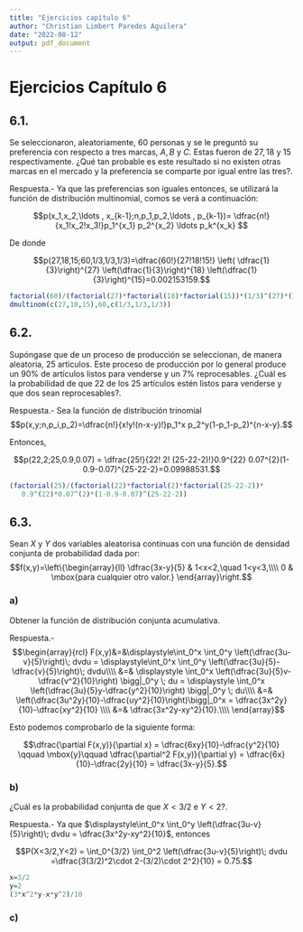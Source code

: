 ```yaml
---
title: "Ejercicios capítulo 6"
author: "Christian Limbert Paredes Aguilera"
date: "2022-08-12"
output: pdf_document
---
```



# Ejercicios Capítulo 6

## 6.1.
Se seleccionaron, aleatoriamente, $60$ personas y se le preguntó su preferencia con respecto a tres marcas, $A, B$ y $C$. Estas fueron de $27,18$ y $15$ respectivamente. ¿Qué tan probable es este resultado si no existen otras marcas en el mercado y la preferencia se comparte por igual entre las tres?.

Respuesta.- Ya que las preferencias son iguales entonces, se utilizará la función de distribución multinomial, comos se verá a continuación:

$$p(x_1,x_2,\ldots , x_{k-1};n,p_1,p_2,\ldots , p_{k-1})= \dfrac{n!}{x_1!x_2!x_3!}p_1^{x_1} p_2^{x_2} \ldots p_k^{x_k} $$

De donde

$$p(27,18,15;60,1/3,1/3,1/3)=\dfrac{60!}{27!18!15!} \left( \dfrac{1}{3}\right)^{27} \left(\dfrac{1}{3}\right)^{18} \left(\dfrac{1}{3}\right)^{15}=0.002153159.$$

```r
factorial(60)/(factorial(27)*factorial(18)*factorial(15))*(1/3)^(27)*(1/3)^(18)*(1/3)^(15)
dmultinom(c(27,18,15),60,c(1/3,1/3,1/3))
```


## 6.2.
Supóngase que de un proceso de producción se seleccionan, de manera aleatoria, $25$ artículos. Este proceso de producción por lo general produce un $90\%$ de artículos listos para venderse y un $7\%$ reprocesables. ¿Cuál es la probabilidad de que $22$ de los $25$ artículos estén listos para venderse y que dos sean reprocesables?.

Respuesta.- Sea la función de distribución trinomial 
$$p(x,y;n,p_i,p_2)=\dfrac{n!}{x!y!(n-x-y)!}p_1^x p_2^y(1-p_1-p_2)^{n-x-y}.$$

Entonces,

$$p(22,2;25,0.9,0.07) = \dfrac{25!}{22! 2! (25-22-2)!}0.9^{22} 0.07^{2}(1-0.9-0.07)^{25-22-2}=0.09988531.$$


```r
(factorial(25)/(factorial(22)*factorial(2)*factorial(25-22-2))*
   0.9^(22)*0.07^(2)*(1-0.9-0.07)^(25-22-2))
```


## 6.3.
Sean $X$ y $Y$ dos variables aleatorisa continuas con una función de densidad conjunta de probabilidad dada por:
$$f(x,y)=\left\{\begin{array}{ll}
  \dfrac{3x-y}{5} & 1<x<2,\quad 1<y<3,\\\\
  0 & \mbox{para cualquier otro valor.}
\end{array}\right.$$

### a)
Obtener la función de distribución conjunta acumulativa.

Respuesta.- 
$$\begin{array}{rcl}
  F(x,y)&=&\displaystyle\int_0^x \int_0^y \left(\dfrac{3u-v}{5}\right)\; dvdu = \displaystyle\int_0^x \int_0^y \left(\dfrac{3u}{5}-\dfrac{v}{5}\right)\; dvdu\\\\
  &=& \displaystyle \int_0^x \left(\dfrac{3u}{5}v-\dfrac{v^2}{10}\right) \bigg|_0^y \; du = \displaystyle \int_0^x \left(\dfrac{3u}{5}y-\dfrac{y^2}{10}\right) \bigg|_0^y \; du\\\\
  &=& \left(\dfrac{3u^2y}{10}-\dfrac{uy^2}{10}\right)\bigg|_0^x = \dfrac{3x^2y}{10}-\dfrac{xy^2}{10} \\\\
  &=& \dfrac{3x^2y-xy^2}{10}.\\\\
\end{array}$$

Esto podemos comprobarlo de la siguiente forma:

$$\dfrac{\partial F(x,y)}{\partial x} = \dfrac{6xy}{10}-\dfrac{y^2}{10} \qquad \mbox{y}\qquad  \dfrac{\partial^2 F(x,y)}{\partial y} = \dfrac{6x}{10}-\dfrac{2y}{10} = \dfrac{3x-y}{5}.$$


### b)
¿Cuál es la probabilidad conjunta de que $X<3/2$ e $Y<2$?.

Respuesta.- Ya que $\displaystyle\int_0^x \int_0^y \left(\dfrac{3u-v}{5}\right)\; dvdu = \dfrac{3x^2y-xy^2}{10}$, entonces

$$P(X<3/2,Y<2) = \int_0^{3/2} \int_0^2 \left(\dfrac{3u-v}{5}\right)\; dvdu =\dfrac{3(3/2)^2\cdot 2-(3/2)\cdot 2^2}{10} = 0.75.$$

```r
x=3/2
y=2
(3*x^2*y-x*y^2)/10
```

### c)

